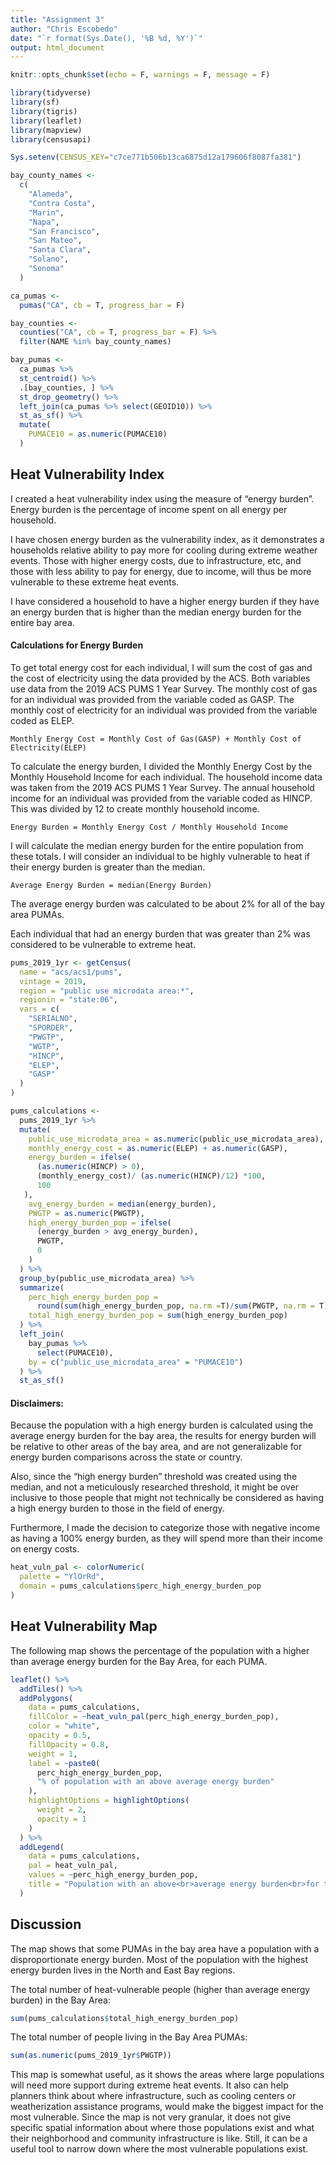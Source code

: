 ```yaml
---
title: "Assignment 3"
author: "Chris Escobedo"
date: "`r format(Sys.Date(), '%B %d, %Y')`"
output: html_document
---
```


```r
knitr::opts_chunk$set(echo = F, warnings = F, message = F)
```

```r
library(tidyverse)
library(sf)
library(tigris)
library(leaflet)
library(mapview)
library(censusapi)

Sys.setenv(CENSUS_KEY="c7ce771b506b13ca6875d12a179606f8087fa381")
```

```r
bay_county_names <-
  c(
    "Alameda",
    "Contra Costa",
    "Marin",
    "Napa",
    "San Francisco",
    "San Mateo",
    "Santa Clara",
    "Solano",
    "Sonoma"
  )

ca_pumas <- 
  pumas("CA", cb = T, progress_bar = F)

bay_counties <- 
  counties("CA", cb = T, progress_bar = F) %>% 
  filter(NAME %in% bay_county_names)

bay_pumas <- 
  ca_pumas %>% 
  st_centroid() %>% 
  .[bay_counties, ] %>% 
  st_drop_geometry() %>% 
  left_join(ca_pumas %>% select(GEOID10)) %>% 
  st_as_sf() %>% 
  mutate(
    PUMACE10 = as.numeric(PUMACE10)
  )
```
## Heat Vulnerability Index

I created a heat vulnerability index using the measure of "energy burden". Energy burden is the percentage of income spent on all energy per household.

I have chosen energy burden as the vulnerability index, as it demonstrates a households relative ability to pay more for cooling during extreme weather events. Those with higher energy costs, due to infrastructure, etc, and those with less ability to pay for energy, due to income, will thus be more vulnerable to these extreme heat events.

I have considered a household to have a higher energy burden if they have an energy burden that is higher than the median energy burden for the entire bay area. 

#### Calculations for Energy Burden

To get total energy cost for each individual, I will sum the cost of gas and the cost of electricity using the data provided by the ACS. Both variables use data from the 2019 ACS PUMS 1 Year Survey. The monthly cost of gas for an individual was provided from the variable coded as GASP. The monthly cost of electricity for an individual was provided from the variable coded as ELEP.

    Monthly Energy Cost = Monthly Cost of Gas(GASP) + Monthly Cost of Electricity(ELEP)

To calculate the energy burden, I divided the Monthly Energy Cost by the Monthly Household Income for each individual. The household income data was taken from the 2019 ACS PUMS 1 Year Survey. The annual household income for an individual was provided from the variable coded as HINCP. This was divided by 12 to create monthly household income.

    Energy Burden = Monthly Energy Cost / Monthly Household Income

I will calculate the median energy burden for the entire population from these totals. I will consider an individual to be highly vulnerable to heat if their energy burden is greater than the median. 

    Average Energy Burden = median(Energy Burden) 

The average energy burden was calculated to be about 2% for all of the bay area PUMAs.

Each individual that had an energy burden that was greater than 2% was considered to be vulnerable to extreme heat.

```r
pums_2019_1yr <- getCensus(
  name = "acs/acs1/pums",
  vintage = 2019,
  region = "public use microdata area:*", 
  regionin = "state:06",
  vars = c(
    "SERIALNO",
    "SPORDER",
    "PWGTP",
    "WGTP",
    "HINCP",
    "ELEP",
    "GASP"
  )
)

pums_calculations <-
  pums_2019_1yr %>% 
  mutate(
    public_use_microdata_area = as.numeric(public_use_microdata_area),
    monthly_energy_cost = as.numeric(ELEP) + as.numeric(GASP),
    energy_burden = ifelse(
      (as.numeric(HINCP) > 0),
      (monthly_energy_cost)/ (as.numeric(HINCP)/12) *100,
      100
   ),
    avg_energy_burden = median(energy_burden),
    PWGTP = as.numeric(PWGTP),
    high_energy_burden_pop = ifelse(
      (energy_burden > avg_energy_burden),
      PWGTP,
      0
    )
  ) %>% 
  group_by(public_use_microdata_area) %>% 
  summarize(
    perc_high_energy_burden_pop =
      round(sum(high_energy_burden_pop, na.rm =T)/sum(PWGTP, na.rm = T)*100),
    total_high_energy_burden_pop = sum(high_energy_burden_pop)
  ) %>% 
  left_join(
    bay_pumas %>% 
      select(PUMACE10),
    by = c("public_use_microdata_area" = "PUMACE10")
  ) %>% 
  st_as_sf()
```
#### Disclaimers:

Because the population with a high energy burden is calculated using the average energy burden for the bay area, the results for energy burden will be relative to other areas of the bay area, and are not generalizable for energy burden comparisons across the state or country. 

Also, since the "high energy burden" threshold was created using the median, and not a meticulously researched threshold, it might be over inclusive to those people that might not technically be considered as having a high energy burden to those in the field of energy.

Furthermore, I made the decision to categorize those with negative income as having a 100% energy burden, as they will spend more than their income on energy costs.

```r
heat_vuln_pal <- colorNumeric(
  palette = "YlOrRd",
  domain = pums_calculations$perc_high_energy_burden_pop
)
```
## Heat Vulnerability Map

The following map shows the percentage of the population with a higher than average energy burden for the Bay Area, for each PUMA.


```r
leaflet() %>%
  addTiles() %>% 
  addPolygons(
    data = pums_calculations,
    fillColor = ~heat_vuln_pal(perc_high_energy_burden_pop),
    color = "white",
    opacity = 0.5,
    fillOpacity = 0.8,
    weight = 1,
    label = ~paste0(
      perc_high_energy_burden_pop, 
      "% of population with an above average energy burden"
    ),
    highlightOptions = highlightOptions(
      weight = 2,
      opacity = 1
    )
  ) %>% 
  addLegend(
    data = pums_calculations,
    pal = heat_vuln_pal,
    values = ~perc_high_energy_burden_pop,
    title = "Population with an above<br>average energy burden<br>for the Bay Area"
  )
```
## Discussion

The map shows that some PUMAs in the bay area have a population with a disproportionate energy burden. Most of the population with the highest energy burden lives in the North and East Bay regions.

The total number of heat-vulnerable people (higher than average energy burden) in the Bay Area:
```r
sum(pums_calculations$total_high_energy_burden_pop)
```
The total number of people living in the Bay Area PUMAs:
```r
sum(as.numeric(pums_2019_1yr$PWGTP))
```

This map is somewhat useful, as it shows the areas where large populations will need more support during extreme heat events. It also can help planners think about where infrastructure, such as cooling centers or weatherization assistance programs, would make the biggest impact for the most vulnerable. Since the map is not very granular, it does not give specific spatial information about where those populations exist and what their neighborhood and community infrastructure is like. Still, it can be a useful tool to narrow down where the most vulnerable populations exist. 












